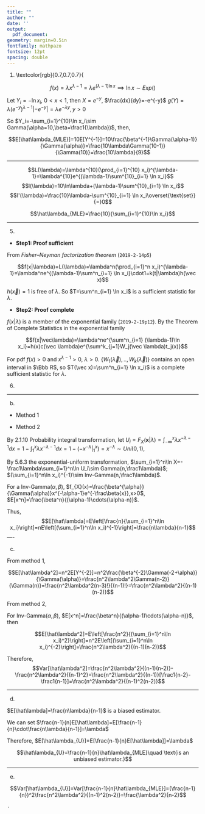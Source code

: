 ```yaml
---
title: ""
author: ""
date: ''
output:
  pdf_document: 
geometry: margin=0.5in
fontfamily: mathpazo
fontsize: 12pt
spacing: double
---
```




1. \textcolor[rgb]{0.7,0.7,0.7}{\textcolor[rgb]{0.7,0.7,0.7}{Assume that $X_1,X_2,..X_{10}$ is a random sample from a distribution having a p.d.f. of the form $f(x)=\begin{cases}\lambda x^{\lambda-1}& 0<x<1\\0&\text{otherwise}\end{cases}$.}

$$f(x)=\lambda x^{\lambda-1}=\lambda e^{(\lambda-1)\ln x}\implies\ln x\sim Exp()$$

Let $Y_i=-\ln x_i$, $0<x<1$, then $X=e^{-y}$, $\frac{dx}{dy}=-e^{-y}$
$g(Y)=\lambda(e^{-y})^{\lambda-1}|-e^{-y}|=\lambda e^{-\lambda y}, y>0$

So $Y_i=-\sum_{i=1}^{10}\ln x_i\sim Gamma(\alpha=10,\beta=\frac1{\lambda})$, then,

$$E[\hat\lambda_{MLE}]=10E[Y^{-1}]=10\frac{\beta^{-1}\Gamma(\alpha-1)}{\Gamma(\alpha)}=\frac{10\lambda\Gamma(10-1)}{\Gamma(10)}=\frac{10\lambda}{9}$$




 ---

$$L(\lambda)=\lambda^{10}(\prod_{i=1}^{10} x_i)^{\lambda-1}=\lambda^{10}e^{(\lambda-1)\sum^{10}_{i=1} \ln x_i}$$
$$l(\lambda)=10\ln\lambda+(\lambda-1)\sum^{10}_{i=1} \ln x_i$$
$$l'(\lambda)=\frac{10}\lambda-\sum^{10}_{i=1} \ln x_i\overset{\text{set}}{=}0$$

$$\hat\lambda_{MLE}=\frac{10}{\sum_{i=1}^{10}\ln x_i}$$

 ----
 
5. \textcolor[rgb]{0.7,0.7,0.7}{Find the MUVE of $\lambda$.} 


 - **Step1: Proof sufficient** 

From *Fisher–Neyman factorization theorem* (`2019-2-14p5`)

$$f(x|\lambda)=L(\lambda)=\lambda^n(\prod_{i=1}^n x_i)^{\lambda-1}=\lambda^ne^{(\lambda-1)\sum^n_{i=1} \ln x_i}\cdot1=k(t|\lambda)h(\vec x)$$

$h(\vec x)=1$ is free of $\lambda$. So $T=\sum^n_{i=1} \ln x_i$ is a sufficient statistic for $\lambda$.

 - **Step2: Proof complete**

$f(x|\lambda)$ is a member of the exponential family (`2019-2-19p12`). By the Theorem of Complete Statistics in the exponential family

$$f(x|\vec\lambda)=\lambda^ne^{\sum^n_{i=1} (\lambda-1)\ln x_i}=h(x)c(\vec \lambda)e^{\sum^k_{j=1}W_j(\vec \lambda)t_j(x)}$$

For pdf $f(x)>0$ and $x^{\lambda-1}>0$, $\lambda>0$. $\{W_1(\vec \lambda),..,W_k(\vec \lambda)\}$ contains an open interval in $\Bbb R$, so $T(\vec x)=\sum^n_{i=1} \ln x_i)$ is a complete sufficient statistic for $\lambda$.

6. \textcolor[rgb]{0.7,0.7,0.7}{Show that the MUVE of $\lambda$ is asymptotically efficient.} 



 ----
 
 b. \textcolor[rgb]{0.7,0.7,0.7}{Find the expected value of $\hat\lambda_{MLE}$.}

 - Method 1
 

 - Method 2

By 2.1.10 Probability integral transformation, let $U_i=F_X(\mathbf{x}|\lambda)=\int_{-\infty}^x\lambda x^{-\lambda-1}dx=1-\int_1^{x}\lambda x^{-\lambda-1}dx=1-(\left.-x^{-\lambda}\right|_{1}^x)=x^{-\lambda} \sim Uni(0,1)$,

By 5.6.3 the exponential-uniform transformation, $\sum_{i=1}^n\ln X=-\frac1\lambda\sum_{i=1}^n\ln U_i\sim Gamma(n,\frac1\lambda)$; $(\sum_{i=1}^n\ln x_i)^{-1}\sim Inv-Gamma(n,\frac1\lambda)$.

For a Inv-Gamma$(\alpha,\beta)$, $f_{X}(x)=\frac{\beta^{\alpha}}{\Gamma(\alpha)}x^{-\alpha-1}e^{-\frac\beta{x}},x>0$, $E[x^n]=\frac{\beta^n}{(\alpha-1)\cdots(\alpha-n)}$.

Thus,
$$E[\hat\lambda]=E\left[\frac{n}{\sum_{i=1}^n\ln x_i}\right]=nE\left[(\sum_{i=1}^n\ln x_i)^{-1}\right]=\frac{n\lambda}{n-1}$$
 ----
 
 c. \textcolor[rgb]{0.7,0.7,0.7}{Find the variance of $\hat\lambda_{MLE}$.}

From method 1, 
 
$$E[\hat\lambda^2]=n^2E[Y^{-2}]=n^2\frac{\beta^{-2}\Gamma(-2+\alpha)}{\Gamma(\alpha)}=\frac{n^2\lambda^2\Gamma(n-2)}{\Gamma(n)}=\frac{n^2\lambda^2(n-3)!}{(n-1)!}=\frac{n^2\lambda^2}{(n-1)(n-2)}$$

From method 2,

For Inv-Gamma$(\alpha,\beta)$, $E[x^n]=\frac{\beta^n}{(\alpha-1)\cdots(\alpha-n)}$, then
 
 $$E[\hat\lambda^2]=E\left[\frac{n^2}{(\sum_{i=1}^n\ln x_i)^2}\right]=n^2E\left[(\sum_{i=1}^n\ln x_i)^{-2}\right]=\frac{n^2\lambda^2}{(n-1)(n-2)}$$

Therefore,
$$Var[\hat\lambda^2]=\frac{n^2\lambda^2}{(n-1)(n-2)}-\frac{n^2\lambda^2}{(n-1)^2}=\frac{n^2\lambda^2}{(n-1)}[\frac1{n-2}-\frac1{n-1}]=\frac{n^2\lambda^2}{(n-1)^2(n-2)}$$

 ----
 
 d. \textcolor[rgb]{0.7,0.7,0.7}{Using $\hat\lambda_{MLE}$, create an unbiased estimator $\hat\lambda_{U}$.}

$E[\hat\lambda]=\frac{n\lambda}{n-1}$ is a biased estimator.

We can set $\frac{n-1}{n}E[\hat\lambda]=E[\frac{n-1}{n}\cdot\frac{n\lambda}{n-1}]=\lambda$

Therefore, $E[\hat\lambda_{U}]=E[\frac{n-1}{n}E[\hat\lambda]]=\lambda$

$$\hat\lambda_{U}=\frac{n-1}{n}\hat\lambda_{MLE}\quad \text{is an unbiased estimator.}$$

 ----
 
 e. \textcolor[rgb]{0.7,0.7,0.7}{Find the variance of $\hat\lambda_{U}$.`2019-3-5p12`}

$$Var[\hat\lambda_{U}]=Var[\frac{n-1}{n}\hat\lambda_{MLE}]=(\frac{n-1}{n})^2\frac{n^2\lambda^2}{(n-1)^2(n-2)}=\frac{\lambda^2}{n-2}$$



```r
.
```